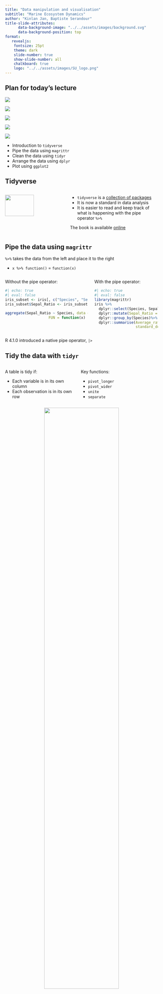 ```yaml
---
title: "Data manipulation and visualisation"
subtitle: "Marine Ecosystem Dynamics"
author: "Kinlan Jan, Baptiste Serandour"
title-slide-attributes: 
      data-background-image: "../../assets/images/background.svg"
      data-background-position: top
format: 
   revealjs:
    fontsize: 25pt
    theme: dark
    slide-number: true
    show-slide-number: all
    chalkboard: true
    logo: "../../assets/images/SU_logo.png"
---
```


## Plan for today's lecture

::: {layout-ncol="5"}
![](../../assets/images/tidyverse.svg)

![](../../assets/images/pipe.svg)

![](../../assets/images/tidyr.svg)

![](../../assets/images/dplyr.svg)

![](../../assets/images/ggplot2.svg)
:::

-   Introduction to `tidyverse`
-   Pipe the data using `magrittr`
-   Clean the data using `tidyr`
-   Arrange the data using `dplyr`
-   Plot using `ggplot2`

## Tidyverse

::: columns
::: {.column width="40%"}
<img src="../../assets/images/cover.png" width="70%"/>
:::

::: {.column width="60%"}
-   `tidyverse` is a [collection of packages](https://www.tidyverse.org/packages/)
-   It is now a standard in data analysis
-   It is easier to read and keep track of what is happening with the pipe operator `%>%`

::: aside
The book is available [online](https://r4ds.had.co.nz/index.html)
:::
:::
:::

## Pipe the data using `magrittr`

`%>%` takes the data from the left and place it to the right

-   `x %>% function()` = `function(x)`

::: columns
::: {.column width="\"50%"}
Without the pipe operator:

```r
#| echo: true
#| eval: false
iris_subset <- iris[, c("Species", "Sepal.Length", "Sepal.Width")]
iris_subset$Sepal_Ratio <- iris_subset$Sepal.Length / iris_subset$Sepal.Width

aggregate(Sepal_Ratio ~ Species, data = iris_subset, 
                    FUN = function(x) c(Average_ratio = mean(x), 
                                        standard_deviation = sd(x)))
```
:::

::: {.column width="\"50%"}
With the pipe operator:

```r
#| echo: true
#| eval: false
library(magrittr)
iris %>% 
  dplyr::select(Species, Sepal.Length, Sepal.Width) %>%
  dplyr::mutate(Sepal_Ratio = Sepal.Length/Sepal.Width) %>%
  dplyr::group_by(Species)%>%
  dplyr::summarise(Average_ratio = mean(Sepal_Ratio),
                   standard_deviation = sd(Sepal_Ratio))

```
:::
:::

::: aside
R 4.1.0 introduced a native pipe operator, `|>`
:::

## Tidy the data with `tidyr`

::: columns
::: {.column width="45%"}
A table is tidy if:

-   Each variable is in its own column
-   Each observation is in its own row
:::

::: {.column width="50%"}
Key functions:

-   `pivot_longer`
-   `pivot_wider`
-   `unite`
-   `separate`
:::
:::

::: {style="text-align:center"}
<img src="../../assets/images/tidy-1.png" style="width:70%;"/>
:::

## Tidy the data with `tidyr` - `iris` example

```r
#| echo: false
library(kableExtra) ; library(magrittr)
iris %<>% dplyr::mutate(id = 1:150)
iris |> head(4) |> kbl(format = "html", table.attr = "style='width:30%;'")
```

```r
#| echo: true
#| eval: false
iris %<>% dplyr::mutate(id = 1:150)
iris |> head(4)
```

## Tidy the data with `tidyr` - `pivot_longer`

```r
#| echo: false
long_iris <- iris |> 
  tidyr::pivot_longer(1:4,
                      names_to = "Parameter",
                      values_to = "Size")
long_iris |> head(4) |> kbl(format = "html", table.attr = "style='width:30%;'")
```

```r
#| echo: true
#| eval: false
long_iris <- iris |> 
  tidyr::pivot_longer(1:4,
                      names_to = "Parameter",
                      values_to = "Size")
long_iris |> head(4)
```

## Tidy the data with `tidyr` - `separate`

```r
#| echo: false
sep_iris <- long_iris |> 
  tidyr::separate(Parameter, into = c("Organ", "Measure"))
sep_iris |> head(4) |> kbl(format = "html", table.attr = "style='width:30%;'")
```

```r
#| echo: true
#| eval: false
sep_iris <- long_iris |> 
  tidyr::separate(Parameter, into = c("Organ", "Measure"))
sep_iris |> head(4)
```

## Tidy the data with `tidyr` - `pivot_wider`

```r
#| echo: false
wide_iris <- sep_iris |> 
  tidyr::pivot_wider(names_from = "Organ",
                     values_from = "Size")
wide_iris |>  head(4) |> kbl(format = "html", table.attr = "style='width:30%;'")
```

```r
#| echo: true
#| eval: false
wide_iris <- sep_iris |> 
  tidyr::pivot_wider(names_from = "Organ",
                     values_from = "Size")
wide_iris |>  head(4)
```

## Tidy the data with `tidyr` - `unite`

```r
#| echo: false
unite_iris <- wide_iris |> 
  tidyr::unite(col = "Sepal/Petal", c(Sepal, Petal), sep = "/")
unite_iris |>  head(4) |> kbl(format = "html", table.attr = "style='width:30%;'")
```

```r
#| echo: true
#| eval: false
unite_iris <- wide_iris |> 
  tidyr::unite(col = "Sepal/Petal", c(Sepal, Petal), sep = "/")
unite_iris |>  head(4)
```

## Arrange the data with `dyplr`

`dplyr` simplifies the data manipulation with self-explanatory functions:

-   `filter` observations based on their values
-   `mutate` a new column as a function of others
-   `select` variables based on their names
-   `group_by` variable
-   `summarise` the data

```r
#| echo: true
#| eval: false
iris %>%
  dplyr::filter(Petal.Length >= 1.4) %>%
  dplyr::mutate(Sepal_Ratio = Sepal.Length/Sepal.Width) %>%
  dplyr::select(Species, Sepal_Ratio) %>% # equaivalent to select(-c(Sepal.Length, Sepal.Width, Petal.Length, Petal.Width))
  dplyr::group_by(Species) %>%
  dplyr::summarise(Average_ratio = mean(Sepal_Ratio),
                   standard_deviation = sd(Sepal_Ratio))
```

## Data visulalisation

It is very important to look at the data. Totally different data might have similar statistics...

::: columns
::: {.column width="60%"}
```r
#| eval: true
#| echo: false

library(datasauRus)
if(requireNamespace("ggplot2")){
  library(ggplot2)
  ggplot(dplyr::filter(datasaurus_dozen, dataset != "wide_lines"), aes(x = x, y = y, colour = dataset)) +
    geom_point() +
    theme_bw() +
    theme(legend.position = "none",
          plot.background = element_blank()) +
    facet_wrap(~dataset, ncol = 4)
}

```
:::

::: {.column width="30%"}
```r
#| eval: true
#| echo: false
library(datasauRus)
dplyr::filter(datasaurus_dozen, dataset == "wide_lines") %>%
    dplyr::group_by(dataset) %>%
    dplyr::summarise(mean_x = round(mean(x),2),
                     mean_y = round(mean(y),2),
                     sd_x = round(sd(x),2),
                     sd_y = round(sd(y),2)) %>%
  dplyr::ungroup() %>%
  dplyr::select(-dataset) |> 
  tidyr::pivot_longer(1:4, names_to = "statistics") |> 
  kbl(format = "html", table.attr = "style='width:30%;'")

```
:::
:::

::: aside
[datasauRus](https://cran.r-project.org/web/packages/datasauRus/vignettes/Datasaurus.html){.smaller}
:::

## Visualise the data with `ggplot2`

::: columns
::: {.column width="50%"}
```r
#| eval: true
#| echo: false
plot(x = iris$Sepal.Length,
     y = iris$Sepal.Width)
```

```r
#| eval: false
#| echo: true
```
:::

::: {.column width="50%"}
```r
#| eval: true
#| echo: false
library(ggplot2)
ggplot(iris,
       mapping = aes(x = Sepal.Length,
                     y = Sepal.Width)) +
  geom_point()
```

```r
#| eval: false
#| echo: true
```
:::
:::

## Visualise the data with `ggplot2`

::: columns
::: {.column width="50%"}
```r
#| eval: true
#| echo: false
species_palette <- c("#F8766D", "#00BA38", "#619CFF")
size_vector <- iris$Petal.Width
plot(x = iris$Sepal.Length,
     y = iris$Sepal.Width,
     col = species_palette[iris$Species],
     bg = species_palette[iris$Species],
     pch = 21,
     cex = size_vector,
     xlim = c(min(iris$Sepal.Length), max(iris$Sepal.Length)),
     ylim = c(min(iris$Sepal.Width), max(iris$Sepal.Width)),
     xlab = "Sepal.Length",
     ylab = "Sepal.Width")
legend("topright", legend = levels(iris$Species), col = species_palette, pch = 21, pt.bg = species_palette, cex = 1.2, title = "Species")
grid(lwd = 1, lty = "dotted")
```

```r
#| eval: false
#| echo: true
```
:::

::: {.column width="50%"}
```r
#| eval: true
#| echo: false
library(ggplot2)
ggplot(iris,
       mapping = aes(x = Sepal.Length,
                     y = Sepal.Width,
                     fill = Species,
                     size = Petal.Width)) +
  geom_point(shape = 21,
             col = 1) +
  theme_minimal()
```

```r
#| eval: false
#| echo: true
```
:::
:::

## Grammar of graphic (`gg`)

::: columns
::: {.column width="50%"}
::: {.fragment .highlight-red}
-   Data
-   Aesthetics - Visual characteristics (e.g., x, y, size)
-   Geometry - How to represent the data (e.g., lines, point, boxplot)
:::

-   Statistics - What statistics to show
-   Facets - Split the data
-   Coordinates - Position of the geometry
-   Themes - Visual changes
:::

::: {.column width="50%"}
```r
#| eval: false
#| echo: true
ggplot(data = <DATA>,
       mapping = aes(<AESTHETICS>)) +
  geom_<GEOMETRY>()
```
:::
:::

## Let's plot using `ggplot2` - *Data*

::: columns
::: {.column width="50%"}
```r
#| eval: false
#| echo: true
ggplot(data = iris)
```
:::

::: {.column width="50%"}
```r
#| echo: false
#| fig-height: 5
#| fig-width: 5
```
:::
:::

## Let's plot using `ggplot2` - *Aesthetics*

::: columns
::: {.column width="50%"}
```r
#| eval: false
#| echo: true
#| code-line-numbers: 2,3
ggplot(data = iris,
       mapping = aes(x = Sepal.Length,
                     y = Sepal.Width))
```
:::

::: {.column width="50%"}
```r
#| echo: false
#| fig-height: 5
#| fig-width: 5
```
:::
:::

## Let's plot using `ggplot2` - *Geometry*

::: columns
::: {.column width="50%"}
```r
#| eval: false
#| echo: true
#| code-line-numbers: 4
ggplot(data = iris,
       mapping = aes(x = Sepal.Length,
                     y = Sepal.Width)) +
  geom_point()
```
:::

::: {.column width="50%"}
```r
#| echo: false
#| fig-height: 5
#| fig-width: 5
```
:::
:::

## Let's plot using `ggplot2` - *Geometry*

::: columns
::: {.column width="50%"}
```r
#| eval: false
#| echo: true
#| code-line-numbers: 4
ggplot(data = iris,
       mapping = aes(x = Sepal.Length,
                     y = Sepal.Width)) +
  geom_point(mapping = aes(col = Species))
```
:::

::: {.column width="50%"}
```r
#| echo: false
#| fig-height: 5
#| fig-width: 5
```
:::
:::

## Let's plot using `ggplot2` - *Statistics*

::: columns
::: {.column width="50%"}
```r
#| eval: false
#| echo: true
#| code-line-numbers: 5|6,7,8
ggplot(data = iris,
       mapping = aes(x = Sepal.Length,
                     y = Sepal.Width)) +
  geom_point(mapping = aes(col = Species)) +
  stat_smooth(method = "lm") +
  stat_smooth(method = "lm",
              mapping = aes(col = Species,
                            fill = Species))
```
:::

::: {.column width="50%"}
```r
#| echo: false
#| fig-height: 5
#| fig-width: 5
```
:::
:::

## Let's plot using `ggplot2` - *Facets*

::: columns
::: {.column width="50%"}
```r
#| eval: false
#| echo: true
#| code-line-numbers: 9
ggplot(data = iris,
       mapping = aes(x = Sepal.Length,
                     y = Sepal.Width)) +
  geom_point(mapping = aes(col = Species)) +
  stat_smooth(method = "lm") +
  stat_smooth(method = "lm",
              mapping = aes(col = Species,
                            fill = Species)) +
  facet_wrap(~Species)
```
:::

::: {.column width="50%"}
```r
#| echo: false
#| fig-height: 5
#| fig-width: 5
```
:::
:::

## Let's plot using `ggplot2` - *Coordinates*

::: columns
::: {.column width="50%"}
```r
#| eval: false
#| echo: true
#| code-line-numbers: 10
ggplot(data = iris,
       mapping = aes(x = Sepal.Length,
                     y = Sepal.Width)) +
  geom_point(mapping = aes(col = Species)) +
  stat_smooth(method = "lm") +
  stat_smooth(method = "lm",
              mapping = aes(col = Species,
                            fill = Species)) +
  facet_wrap(~Species) +
  coord_polar()
```
:::

::: {.column width="50%"}
```r
#| echo: false
#| fig-height: 5
#| fig-width: 5
```
:::
:::

## Let's plot using `ggplot2` - *Themes*

::: columns
::: {.column width="50%"}
```r
#| eval: false
#| echo: true
#| code-line-numbers: 11
ggplot(data = iris,
       mapping = aes(x = Sepal.Length,
                     y = Sepal.Width)) +
  geom_point(mapping = aes(col = Species)) +
  stat_smooth(method = "lm") +
  stat_smooth(method = "lm",
              mapping = aes(col = Species,
                            fill = Species)) +
  facet_wrap(~Species) +
  coord_polar() +
  theme_light()
```
:::

::: {.column width="50%"}
```r
#| echo: false
#| fig-height: 5
#| fig-width: 5
```
:::
:::

## Let's plot using `ggplot2` - *Themes*

::: columns
::: {.column width="50%"}
```r
#| eval: false
#| echo: true
#| code-line-numbers: 12
ggplot(data = iris,
       mapping = aes(x = Sepal.Length,
                     y = Sepal.Width)) +
  geom_point(mapping = aes(col = Species)) +
  stat_smooth(method = "lm") +
  stat_smooth(method = "lm",
              mapping = aes(col = Species,
                            fill = Species)) +
  facet_wrap(~Species) +
  coord_polar() +
  theme_light() +
  theme(axis.line = element_line(color = "red"))
```
:::

::: {.column width="50%"}
```r
#| echo: false
#| fig-height: 5
#| fig-width: 5
```
:::
:::

## Let's plot using `ggplot2` - *Themes*

::: columns
::: {.column width="50%"}
```r
#| eval: false
#| echo: true
#| code-line-numbers: 13
ggplot(data = iris,
       mapping = aes(x = Sepal.Length,
                     y = Sepal.Width)) +
  geom_point(mapping = aes(col = Species)) +
  stat_smooth(method = "lm") +
  stat_smooth(method = "lm",
              mapping = aes(col = Species,
                            fill = Species)) +
  facet_wrap(~Species) +
  coord_polar() +
  theme_light() +
  theme(axis.line = element_line(color = "red"),
        strip.text = element_text(size = 13, color = "pink"))
```
:::

::: {.column width="50%"}
```r
#| echo: false
#| fig-height: 5
#| fig-width: 5
```
:::
:::

## Let's plot using `ggplot2` - *Extra tips*

::: columns
::: {.column width="50%"}
```r
#| eval: false
#| echo: true
#| code-line-numbers: 14
ggplot(data = iris,
       mapping = aes(x = Sepal.Length,
                     y = Sepal.Width)) +
  geom_point(mapping = aes(col = Species)) +
  stat_smooth(method = "lm") +
  stat_smooth(method = "lm",
              mapping = aes(col = Species,
                            fill = Species)) +
  facet_wrap(~Species) +
  coord_polar() +
  theme_light() +
  theme(axis.line = element_line(color = "red"),
        strip.text = element_text(size = 13, color = "pink")) +
  labs(title = "Sepal", x = "Length" , y = "Width", subtitle = "relationship between width\nand length", caption = "Caption appear here")
```
:::

::: {.column width="50%"}
```r
#| echo: false
#| fig-height: 5
#| fig-width: 5
```
:::
:::

## Let's plot using `ggplot2` - *Extra tips*

::: columns
::: {.column width="50%"}
```r
#| eval: false
#| echo: true
#| code-line-numbers: 15
ggplot(data = iris,
       mapping = aes(x = Sepal.Length,
                     y = Sepal.Width)) +
  geom_point(mapping = aes(col = Species)) +
  stat_smooth(method = "lm") +
  stat_smooth(method = "lm",
              mapping = aes(col = Species,
                            fill = Species)) +
  facet_wrap(~Species) +
  coord_polar() +
  theme_light() +
  theme(axis.line = element_line(color = "red"),
        strip.text = element_text(size = 13, color = "pink")) +
  labs(title = "Sepal", x = "Length" , y = "Width", subtitle = "relationship between width\nand length", caption = "Caption appear here") +
  scale_color_manual(values = c("forestgreen", "firebrick", "burlywood"))
```
:::

::: {.column width="50%"}
```r
#| echo: false
#| fig-height: 5
#| fig-width: 5
```
:::
:::
